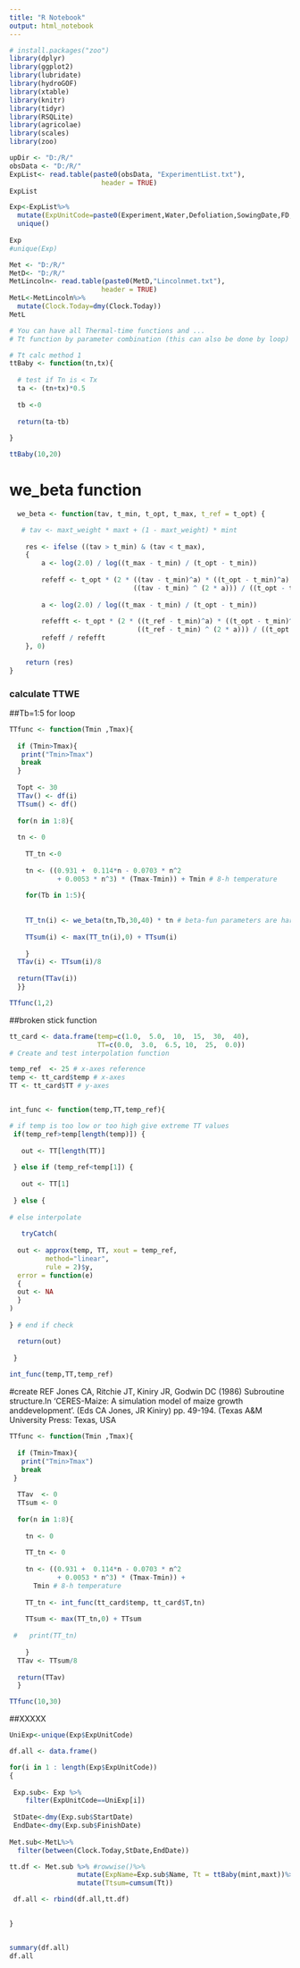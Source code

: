 ```yaml
---
title: "R Notebook"
output: html_notebook
---
```


```r
# install.packages("zoo")
library(dplyr)
library(ggplot2)
library(lubridate)   
library(hydroGOF)
library(xtable)
library(knitr)
library(tidyr)
library(RSQLite)
library(agricolae)
library(scales)
library(zoo)
```

```r
upDir <- "D:/R/"
obsData <- "D:/R/"
ExpList<- read.table(paste0(obsData, "ExperimentList.txt"),
                       header = TRUE)
ExpList
```
```r
Exp<-ExpList%>%
  mutate(ExpUnitCode=paste0(Experiment,Water,Defoliation,SowingDate,FD,GrowthSeason,Rotation))%>%
  unique()
  
Exp
#unique(Exp)

```
```r
Met <- "D:/R/"
MetD<- "D:/R/"
MetLincoln<- read.table(paste0(MetD,"Lincolnmet.txt"),
                       header = TRUE)
MetL<-MetLincoln%>%
  mutate(Clock.Today=dmy(Clock.Today))
MetL

```
```r
# You can have all Thermal-time functions and ...
# Tt function by parameter combination (this can also be done by loop)

# Tt calc method 1
ttBaby <- function(tn,tx){
  
  # test if Tn is < Tx 
  ta <- (tn+tx)*0.5
  
  tb <-0
  
  return(ta-tb)
  
}

ttBaby(10,20)

```
# we_beta function 
```r

  we_beta <- function(tav, t_min, t_opt, t_max, t_ref = t_opt) {  

   # tav <- maxt_weight * maxt + (1 - maxt_weight) * mint
   
    res <- ifelse ((tav > t_min) & (tav < t_max),
    {
        a <- log(2.0) / log((t_max - t_min) / (t_opt - t_min))
        
        refeff <- t_opt * (2 * ((tav - t_min)^a) * ((t_opt - t_min)^a) -
                               ((tav - t_min) ^ (2 * a))) / ((t_opt - t_min) ^ (2 * a))
        
        a <- log(2.0) / log((t_max - t_min) / (t_opt - t_min))
        
        refefft <- t_opt * (2 * ((t_ref - t_min)^a) * ((t_opt - t_min)^a) -
                                ((t_ref - t_min) ^ (2 * a))) / ((t_opt - t_min) ^ (2 * a))
        refeff / refefft
    }, 0)

    return (res)
}

```
### calculate TTWE
##Tb=1:5 for loop

```r
TTfunc <- function(Tmin ,Tmax){         
 
  if (Tmin>Tmax){
   print("Tmin>Tmax")
   break
  } 
  
  Topt <- 30
  TTav() <- df(i)
  TTsum() <- df()
  
  for(n in 1:8){ 
    
  tn <- 0
    
    TT_tn <-0
    
    tn <- ((0.931 +  0.114*n - 0.0703 * n^2
            + 0.0053 * n^3) * (Tmax-Tmin)) + Tmin # 8-h temperature
    
    for(Tb in 1:5){
    
    
    TT_tn(i) <- we_beta(tn,Tb,30,40) * tn # beta-fun parameters are hardcoded here ... these can/should be externalised
    
    TTsum(i) <- max(TT_tn(i),0) + TTsum(i)
    
    }
  TTav(i) <- TTsum(i)/8
  
  return(TTav(i))
  }}

TTfunc(1,2)

```



##broken stick function
```r
tt_card <- data.frame(temp=c(1.0,  5.0,  10,  15,  30,  40),
                      TT=c(0.0,  3.0,  6.5, 10,  25,  0.0))
# Create and test interpolation function 

temp_ref  <- 25 # x-axes reference
temp <- tt_card$temp # x-axes
TT <- tt_card$TT # y-axes


int_func <- function(temp,TT,temp_ref){

# if temp is too low or too high give extreme TT values
 if(temp_ref>temp[length(temp)]) {
   
   out <- TT[length(TT)] 
   
 } else if (temp_ref<temp[1]) {
   
   out <- TT[1]
   
 } else {
   
# else interpolate
   
   tryCatch(  
   
  out <- approx(temp, TT, xout = temp_ref, 
         method="linear", 
         rule = 2)$y,
  error = function(e) 
  {
  out <- NA
  }
) 
  
} # end if check

  return(out)  
  
 }
  
int_func(temp,TT,temp_ref)

```

#create REF Jones CA, Ritchie JT, Kiniry JR, Godwin DC (1986) Subroutine structure.In 'CERES-Maize: A simulation model of maize growth anddevelopment'. (Eds CA Jones, JR Kiniry) pp. 49-194. (Texas A&M University Press: Texas, USA

```r

TTfunc <- function(Tmin ,Tmax){         
 
  if (Tmin>Tmax){
   print("Tmin>Tmax")
   break
 } 
  
  TTav  <- 0
  TTsum <- 0
  
  for(n in 1:8){ 
    
    tn <- 0
    
    TT_tn <- 0
    
    tn <- ((0.931 +  0.114*n - 0.0703 * n^2
            + 0.0053 * n^3) * (Tmax-Tmin)) + 
      Tmin # 8-h temperature
    
    TT_tn <- int_func(tt_card$temp, tt_card$T,tn) 
    
    TTsum <- max(TT_tn,0) + TTsum
    
 #   print(TT_tn)
    
    }
  TTav <- TTsum/8
  
  return(TTav)
  }

TTfunc(10,30)

```

##XXXXX
```r

UniExp<-unique(Exp$ExpUnitCode)

df.all <- data.frame()

for(i in 1 : length(Exp$ExpUnitCode))
{
  
 Exp.sub<- Exp %>%
    filter(ExpUnitCode==UniExp[i])
  
 StDate<-dmy(Exp.sub$StartDate)
 EndDate<-dmy(Exp.sub$FinishDate)
  
Met.sub<-MetL%>%
  filter(between(Clock.Today,StDate,EndDate))

tt.df <- Met.sub %>% #rowwise()%>%
                 mutate(ExpName=Exp.sub$Name, Tt = ttBaby(mint,maxt))%>%
                 mutate(Ttsum=cumsum(Tt)) 

 df.all <- rbind(df.all,tt.df)

   
}


summary(df.all)
df.all



```

